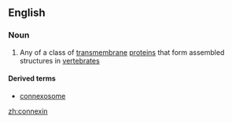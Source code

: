 ==English==
{{wikipedia}}

===Noun===
{{en-noun}}

# {{context|protein|lang=en}} Any of a class of [[transmembrane]] [[protein]]s that form assembled structures in [[vertebrate]]s

====Derived terms====
* [[connexosome]]

[[zh:connexin]]